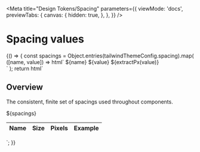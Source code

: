 

<Meta
  title="Design Tokens/Spacing"
  parameters={{
    viewMode: 'docs',
    previewTabs: {
      canvas: {
        hidden: true,
      },
    },
  }}
/>

# Spacing values

<Story name="Spacing">
  {() => {
    const spacings = Object.entries(tailwindThemeConfig.spacing).map(
      ([name, value]) => html`
        <tr>
          <td class="py-2 text-center border-b border-demo-darkGray">
            ${name}
          </td>
          <td class="py-2 text-center border-b border-demo-darkGray">
            ${value}
          </td>
          <td class="py-2 text-center border-b border-demo-darkGray">
            ${extractPx(value)}
          </td>
          <td class="py-2 text-center border-b border-demo-darkGray">
            <div class="rounded h-6 bg-demo-darkBlue w-${name}"></div>
          </td>
        </tr>
      `
    );
    return html`
      <div class="prose">
        <h2 class="group flex whitespace-pre-wrap mb-0" id="overview">
          <span class="sr-only">Overview</span>
        </h2>
        <p>
          The consistent, finite set of spacings used throughout components.
        </p>
        <div class="mt-10"></div>
      </div>
      <table
        class="w-full rounded-2xl table-auto shadow-lg border bg-demo-lightGray overflow-hidden"
      >
        <thead class="text-xl font-display">
          <tr class="border border-neutral-gray-700 bg-demo-dark-gray">
            <th scope="col" class="p-3 font-semibold text-neutral-white">
              Name
            </th>
            <th scope="col" class="p-3 font-semibold text-neutral-white">
              Size
            </th>
            <th scope="col" class="p-3 font-semibold text-neutral-white">
              Pixels
            </th>
            <th scope="col" class="p-3 font-semibold text-neutral-white">
              Example
            </th>
          </tr>
        </thead>
        <tbody class="font-body">
          ${spacings}
        </tbody>
      </table>
    `;
  }}
</Story>
